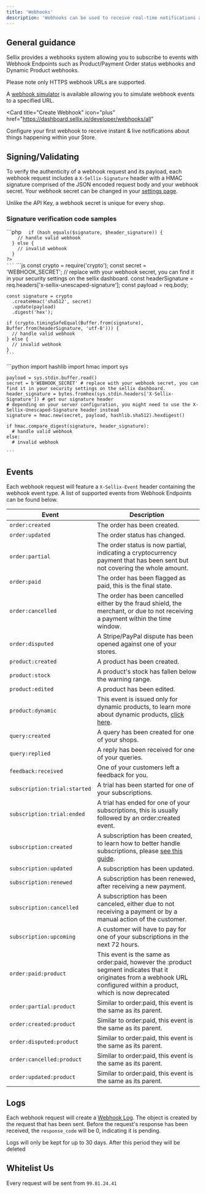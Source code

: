 ```yaml
---
title: 'Webhooks'
description: 'Webhooks can be used to receive real-time notifications about events occurring within your store'
---
```


## General guidance

Sellix provides a webhooks system allowing you to subscribe to events with Webhook Endpoints such as Product/Payment Order status webhooks and Dynamic Product webhooks.

<Warning>Please note only HTTPS webhook URLs are supported.</Warning>

A [webhook simulator](https://dashboard.sellix.io/developer/webhooks/logs) is available allowing you to simulate webhook events to a specified URL.

<Card
  title="Create Webhook"
  icon="plus"
  href="https://dashboard.sellix.io/developer/webhooks/all"
>
  Configure your first webhook to receive instant & live notifications about things happening within your Store.
</Card>

## Signing/Validating

To verify the authenticity of a webhook request and its payload, each webhook request includes a `X-Sellix-Signature` header with a HMAC signature comprised of the JSON encoded request body and your webhook secret. Your webhook secret can be changed in your [settings page](https://dashboard.sellix.io/settings/shop/general).

<Info>Unlike the API Key, a webhook secret is unique for every shop.</Info>

### Signature verification code samples

<AccordionGroup>
  <Accordion title="PHP" icon="php">
    ```php
    <?php
      $payload = file_get_contents('php://input');
      $secret = 'WEBHOOK_SECRET'; // replace with your webhook secret, you can find it in your security settings on the sellix dashboard.
      $header_signature = $_SERVER['HTTP_X_SELLIX_SIGNATURE']; // get our signature header
      $signature = hash_hmac('sha512', $payload, $secret);

      if (hash_equals($signature, $header_signature)) {
        // handle valid webhook
      } else {
        // invalid webhook
      }
    ?>
    ```
  </Accordion>

  <Accordion title="Node JS" icon="js">
    ```js
    const crypto = require('crypto');
    const secret = 'WEBHOOK_SECRET'; // replace with your webhook secret, you can find it in your security settings on the sellix dashboard.
    const headerSignature = req.headers['x-sellix-unescaped-signature'];
    const payload = req.body;

    const signature = crypto
      .createHmac('sha512', secret)
      .update(payload)
      .digest('hex');

    if (crypto.timingSafeEqual(Buffer.from(signature), Buffer.from(headerSignature, 'utf-8'))) {
      // handle valid webhook
    } else {
      // invalid webhook
    }
    ```
  </Accordion>

  <Accordion title="Python" icon="python">
    ```python
    import hashlib
    import hmac
    import sys

    payload = sys.stdin.buffer.read()
    secret = b'WEBHOOK_SECRET' # replace with your webhook secret, you can find it in your security settings on the sellix dashboard.
    header_signature = bytes.fromhex(sys.stdin.headers['X-Sellix-Signature']) # get our signature header
    # depending on your server configuration, you might need to use the X-Sellix-Unescaped-Signature header instead
    signature = hmac.new(secret, payload, hashlib.sha512).hexdigest()

    if hmac.compare_digest(signature, header_signature):
      # handle valid webhook
    else:
      # invalid webhook

    ```
  </Accordion>
</AccordionGroup>

## Events

Each webhook request will feature a `X-Sellix-Event` header containing the webhook event type. A list of supported events from Webhook Endpoints can be found below.

| Event | Description |
| ----- | ----------- |
| `order:created` | The order has been created. |
| `order:updated` | The order status has changed. |
| `order:partial` | The order status is now partial, indicating a cryptocurrency payment that has been sent but not covering the whole amount. |
| `order:paid` | The order has been flagged as paid, this is the final state. |
| `order:cancelled` | The order has been cancelled either by the fraud shield, the merchant, or due to not receiving a payment within the time window. |
| `order:disputed` | A Stripe/PayPal dispute has been opened against one of your stores. |
| `product:created` | A product has been created. |
| `product:stock` | A product's stock has fallen below the warning range. |
| `product:edited` | A product has been edited. |
| `product:dynamic` | This event is issued only for dynamic products, to learn more about dynamic products, [click here](/api-reference/dynamic-products). |
| `query:created` | A query has been created for one of your shops. |
| `query:replied` | A reply has been received for one of your queries. |
| `feedback:received` | One of your customers left a feedback for you. |
| `subscription:trial:started` | A trial has been started for one of your subscriptions. |
| `subscription:trial:ended` | A trial has ended for one of your subscriptions, this is usually followed by an order:created event. |
| `subscription:created` | A subscription has been created, to learn how to better handle subscriptions, please [see this guide](/api-reference/subscriptions). |
| `subscription:updated` | A subscription has been updated. |
| `subscription:renewed` | A subscription has been renewed, after receiving a new payment. |
| `subscription:cancelled` | A subscription has been canceled, either due to not receiving a payment or by a manual action of the customer. |
| `subscription:upcoming` | A customer will have to pay for one of your subscriptions in the next 72 hours. |
| `order:paid:product` | This event is the same as order:paid, however the :product segment indicates that it originates from a webhook URL configured within a product, which is now deprecated |
| `order:partial:product` | Similar to order:paid, this event is the same as its parent. |
| `order:created:product` | Similar to order:paid, this event is the same as its parent. |
| `order:disputed:product` | Similar to order:paid, this event is the same as its parent. |
| `order:cancelled:product` | Similar to order:paid, this event is the same as its parent. |
| `order:updated:product` | Similar to order:paid, this event is the same as its parent. |

## Logs

Each webhook request will create a [Webhook Log](https://dashboard.sellix.io/developer/webhooks/all). The object is created by the request that has been sent. Before the request's response has been received, the `response_code` will be 0, indicating it is pending.

<Warning>Logs will only be kept for up to 30 days. After this period they will be deleted</Warning>

## Whitelist Us

Every request will be sent from `99.81.24.41`
